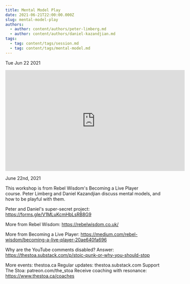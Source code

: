 ```yaml
---
title: Mental Model Play
date: 2021-06-21T22:00:00.000Z
slug: mental-model-play
authors:
  - author: content/authors/peter-limberg.md
  - author: content/authors/daniel-kazandjian.md
tags:
  - tag: content/tags/session.md
  - tag: content/tags/mental-model.md
---
```






Tue Jun 22 2021

<iframe width="560" height="315" src="https://www.youtube.com/embed/jDem_2Npm_I" title="Mental Model Play w/ Peter Limberg and Daniel Kazandjian" frameborder="0" allow="accelerometer; autoplay; clipboard-write; encrypted-media; gyroscope; picture-in-picture" allowfullscreen ></iframe>

June 22nd, 2021

This workshop is from Rebel Wisdom's Becoming a Live Player course. Peter Limberg and Daniel Kazandjian discuss mental models, and how to be playful with them.

Peter and Daniel's super-secret project: https://forms.gle/V1MLuKcmHbLsRB8G9

More from Rebel Wisdom: https://rebelwisdom.co.uk/

More from Becoming a Live Player: https://medium.com/rebel-wisdom/becoming-a-live-player-20ae640fa696

Why are the YouTube comments disabled? Answer: https://thestoa.substack.com/p/stoic-punk-or-why-you-should-stop

More events: thestoa.ca
Regular updates: thestoa.substack.com
Support The Stoa: patreon.com/the_stoa
Receive coaching with resonance: https://www.thestoa.ca/coaches


